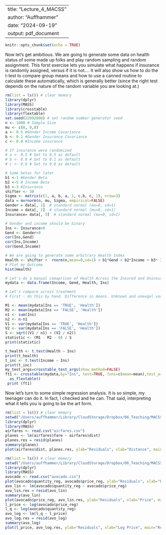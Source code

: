 
---
title: "Lecture_4_MACSS"
author: "Auffhammer"
date: "2024-09-19"
output: pdf_document
---

```r
knitr::opts_chunk$set(echo = TRUE)
```

Now let's get ambitious. We are going to generate some data on health status of some made up folks and play random sampling and random assignment. This forst exercise lets you simulate what happens if insurance is randomly assigned, versus if it is not.... It will also show us how to do the t-test to compare group means and how to use a canned routine to calculate these automatically, which is generally better (since the right test depends on the nature of the random variable you are looking at.)

```r
rm(list = ls()) # clear memory
library(dplyr)
library(MASS)
library(crosstable)
library(flextable)
set.seed(22092008) # set random number generator seed
n <- 1000 # Sample Size
mu <- c(0, 0,0)
a <- 0.5 #Gender Income Covariance
b <- 0.1 #Gender Insurance Covariance
c <- 0.8 #Income insurance

# If insurance were randomized
# a <- 0.5 # Set to 0.5 as default
# b <- 0.0 # Set to 0.1 as default
# c <- 0.0 # Set to 0.8 as default

# Some betas for later
b1 <-1 #Gender Beta
b2 <-5 # Income Beta
b3 <-3 #Insurance
shifter <- 30
Sigma <- matrix(c(1, a, b, a, 1, c,b, c, 1), nrow=3)
data = mvrnorm(n, mu, Sigma, empirical=FALSE)
Gender = data[, 1]  # standard normal (mu=0, sd=1)
Income = data[, 2]  # standard normal (mu=0, sd=1)
Insurance= data[, 3]  # standard normal (mu=0, sd=1)

# Gender and income should be binary
Ins <- Insurance>0
Gend <- Gender>0
cor(Ins,Gend) 
cor(Ins,Income) 
cor(Gend,Income)

# We are going to generate some arbitrary Health Index
Health <- shifter +  rnorm(n,mean=0,sd=1) + b1*Gend + b2*Income + b3* Ins
# Plot my Outcome
hist(Health)

# Let's do a manual comaprison of Health Across the Insured and Uninsured.
mydata <- data.frame(Income, Gend, Health, Ins)

# Let's compare across treatment
# First - do this by hand. Difference in means. Unknown and uneuqal variances.

M1 <- mean(mydata[Ins == 'TRUE', 'Health']) 
M2 <- mean(mydata[Ins == 'FALSE', 'Health'])
n1 <- sum(Ins)
n2 <- n-n1
V1 <- var(mydata[Ins == 'TRUE', 'Health']) 
V2 <- var(mydata[Ins == 'FALSE', 'Health']) 
S <- sqrt((V1 / n1) + (V2 / n2))
statistic <- (M1 - M2 - 0) / S
print(statistic)

t_health <- t.test(Health ~ Ins)
print(t_health)
t_inc <- t.test(Income ~ Ins)
print(t_inc)
my_test_args=crosstable_test_args(show_method=FALSE)
ft1 <- crosstable(mydata,by="Ins", test=TRUE, funs=c(mean=mean),test_args=my_test_args) %>% 
  as_flextable()
 print (ft1)

```

Now let's turn to some simple regression analysis. It is so simple, my teenager can do it. In fact, I checked and he can. That said, interpreting what it tells you is going to be the art form. 

```r
rm(list = ls()) # clear memory
setwd("/Users/auffhammer/Library/CloudStorage/Dropbox/06_Teaching/MACSS/2024/code/public-repository-1/week_4")
library(dplyr)
library(MASS)
airfares <- read.csv("airfares.csv")
planes <- lm(airfares$fare ~ airfares$dist)
planes.res = resid(planes)
summary(planes)
plot(airfares$dist, planes.res, ylab="Residuals", xlab="Distance", main="Residual Plot") 
```

```r
rm(list = ls()) # clear memory
setwd("/Users/auffhammer/Library/CloudStorage/Dropbox/06_Teaching/MACSS/2024/code/public-repository-1/week_4")
library(dplyr)
library(MASS)
avocado <- read.csv("avocado.csv")
plot(avocado$quantity_reg, avocado$price_reg, ylab="Residuals", xlab="Price (some units)", main="Quantity (some units)") 
avo_lin <- lm(avocado$quantity_reg ~ avocado$price_reg)
avo_lin.res = resid(avo_lin)
summary(avo_lin)
plot(avocado$price_reg, avo_lin.res, ylab="Residuals", xlab="Price", main="Residual Plot") 
l_price <- log(avocado$price_reg)
l_q <- log(avocado$quantity_reg)
avo_log <- lm(l_q ~ l_price)
avo_log.res = resid(avo_log)
summary(avo_log)
plot(l_price, avo_log.res, ylab="Residuals", xlab="Log Price", main="Residual Plot") 
```

